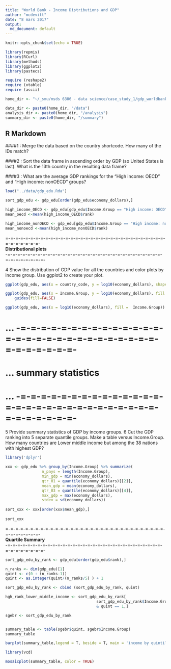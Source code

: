 ```yaml
---
title: "World Bank - Income Distributions and GDP"
author: "mcdevitt"
date: "8 mars 2017"
output:
  md_document: default
---
```


```r
knitr::opts_chunk$set(echo = TRUE)

library(repmis)
library(RCurl)
library(methods)
library(ggplot2)
library(pastecs)

require (reshape2)
require (xtable)
require (ascii)

home_dir <- "~/_smu/msds 6306 - data science/case_study_1/gdp_worldbank"

data_dir <- paste0(home_dir, "/data")
analysis_dir <- paste0(home_dir, "/analysis")
summary_dir <- paste0(home_dir, "/summary")
```


## R Markdown

####1 : Merge the data based on the country shortcode. How many of the IDs match?  


####2 : Sort the data frame in ascending order by GDP (so United States is last). What is the 13th country in the resulting data frame?  


####3 : What are the average GDP rankings for the "High income: OECD" and "High income:
nonOECD" groups?  


```r


load("../data/gdp_edu.Rda")

sort_gdp_edu <- gdp_edu[order(gdp_edu$economy_dollars),] 

high_income_OECD <- gdp_edu[gdp_edu$Income.Group == "High income: OECD",]
mean_oecd <-mean(high_income_OECD$rank)

high_income_nonOECD <- gdp_edu[gdp_edu$Income.Group == "High income: nonOECD",]
mean_nonoecd <-mean(high_income_nonOECD$rank)

```


=-=-=-=-=-=-=-=-=-=-=-=-=-=-=-=-=-=-=-=-=-=-=-=-=-=-=-=-=-=-=-=-=-=-=-=-=-=-=-  
__Distributional plots__  
-=-=-=-=-=-=-=-=-=-=-=-=-=-=-=-=-=-=-=-=-=-=-=-=-=-=-=-=-=-=-=-=-=-=-=-=-=-=-=-  

4 Show the distribution of GDP value for all the countries and color plots by income group. Use
ggplot2 to create your plot.

```r


ggplot(gdp_edu, aes(x = country_code, y = log10(economy_dollars), shape = Income.Group, color = Income.Group )) + geom_point()

ggplot(gdp_edu, aes(x = Income.Group, y = log10(economy_dollars), fill = Income.Group)) + geom_boxplot() +
    guides(fill=FALSE)

ggplot(gdp_edu, aes(x = log10(economy_dollars), fill =  Income.Group)) + geom_density(alpha=.3)

```


# ...	-=-=-=-=-=-=-=-=-=-=-=-=-=-=-=-=-=-=-=-=-=-=-=-=-=-=-=-=-=-=-=-=-=-=-=-=-
# ...	summary statistics
# ...	-=-=-=-=-=-=-=-=-=-=-=-=-=-=-=-=-=-=-=-=-=-=-=-=-=-=-=-=-=-=-=-=-=-=-=-=-

5 Provide summary statistics of GDP by income groups.
6 Cut the GDP ranking into 5 separate quantile groups. Make a table versus Income.Group.
How many countries are Lower middle income but among the 38 nations with highest
GDP?

```r

library('dplyr')

xxx <- gdp_edu %>% group_by(Income.Group) %>% summarize(
				n_pays = length(Income.Group),
				min_gdp = min(economy_dollars),
				qtr_01 = quantile(economy_dollars)[[2]],
				mean_gdp = mean(economy_dollars),
				qtr_03 = quantile(economy_dollars)[[4]],
				max_gdp = max(economy_dollars),
				stdev = sd(economy_dollars))
				
sort_xxx <- xxx[order(xxx$mean_gdp),] 
				
sort_xxx

```

=-=-=-=-=-=-=-=-=-=-=-=-=-=-=-=-=-=-=-=-=-=-=-=-=-=-=-=-=-=-=-=-=-=-=-=-=-=-=-  
__Quartile Summary__  
-=-=-=-=-=-=-=-=-=-=-=-=-=-=-=-=-=-=-=-=-=-=-=-=-=-=-=-=-=-=-=-=-=-=-=-=-=-=-=-  

```r

sort_gdp_edu_by_rank <- gdp_edu[order(gdp_edu$rank),] 

n_ranks <- dim(gdp_edu)[1]
quint <- c(0 : (n_ranks-1))
quint <- as.integer(quint/(n_ranks/5) ) + 1

sort_gdp_edu_by_rank <- cbind (sort_gdp_edu_by_rank, quint)

hgh_rank_lower_middle_income <- sort_gdp_edu_by_rank[
										sort_gdp_edu_by_rank$Income.Group == "Lower middle income"
										& quint == 1,]

sgebr <- sort_gdp_edu_by_rank


summary_table <- table(sgebr$quint, sgebr$Income.Group)
summary_table

barplot(summary_table,legend = T, beside = T, main = 'income by quintile')

library(vcd)

mosaicplot(summary_table, color = TRUE)

```
